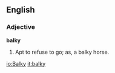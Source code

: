 ==English==

===Adjective===

'''balky'''

#Apt to refuse to go; as, a balky horse.

[[io:Balky]]
[[it:balky]]